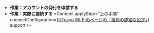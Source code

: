 
- **作業：アカウントの発行を申請する**
  <Apply utasOnly support />
- **作業：実際に接続する**
  <Connect
    applyStep="上の手順"
    connectConfiguration={<a href="/utokyo_wifi/#connect-configuration">UTokyo Wi-Fiのページの「接続の詳細な設定」</a>}
    support
  />